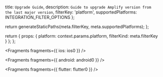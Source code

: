   title: `Upgrade Guide`,
  description: `Guide to upgrade Amplify version from the last major version`,
  filterKey: 'platform',
  supportedPlatforms: INTEGRATION_FILTER_OPTIONS
};



  return generateStaticPaths(meta.filterKey, meta.supportedPlatforms);
};

  return {
    props: {
      platform: context.params.platform,
      filterKind: meta.filterKey
    }
  };
};


<Fragments fragments={{ ios: ios0 }} />


<Fragments fragments={{ android: android0 }} />


<Fragments fragments={{ flutter: flutter0 }} />
